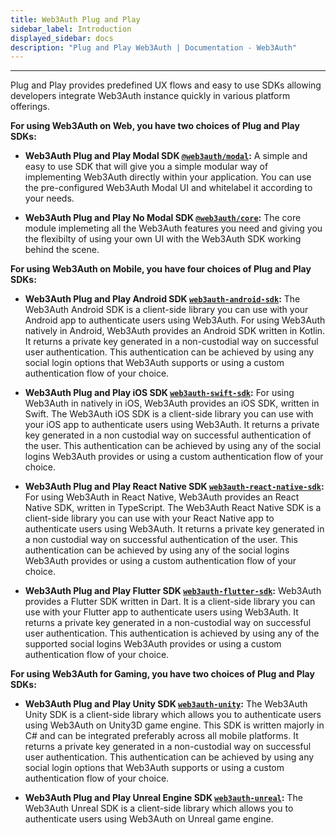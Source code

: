 ```yaml
---
title: Web3Auth Plug and Play
sidebar_label: Introduction
displayed_sidebar: docs
description: "Plug and Play Web3Auth | Documentation - Web3Auth"
---
```


---

Plug and Play provides predefined UX flows and easy to use SDKs allowing developers integrate Web3Auth instance quickly in various platform offerings.

**For using Web3Auth on Web, you have two choices of Plug and Play SDKs:**

- **Web3Auth Plug and Play Modal SDK [`@web3auth/modal`](/sdk/web/modal/):** A simple and easy to use SDK that will give you a simple modular way of
  implementing Web3Auth directly within your application. You can use the pre-configured Web3Auth Modal UI and whitelabel it according to your needs.

- **Web3Auth Plug and Play No Modal SDK [`@web3auth/core`](/sdk/web/core):** The core module implemeting all the Web3Auth features you need and giving
  you the flexibilty of using your own UI with the Web3Auth SDK working behind the scene.

**For using Web3Auth on Mobile, you have four choices of Plug and Play SDKs:**

- **Web3Auth Plug and Play Android SDK [`web3auth-android-sdk`](/sdk/android):** The Web3Auth Android SDK is a client-side library you can use with
  your Android app to authenticate users using Web3Auth. For using Web3Auth natively in Android, Web3Auth provides an Android SDK written in Kotlin.
  It returns a private key generated in a non-custodial way on successful user authentication. This authentication can be achieved by using any social
  login options that Web3Auth supports or using a custom authentication flow of your choice.

- **Web3Auth Plug and Play iOS SDK [`web3auth-swift-sdk`](/sdk/ios):** For using Web3Auth in natively in iOS, Web3Auth provides an iOS SDK, written in
  Swift. The Web3Auth iOS SDK is a client-side library you can use with your iOS app to authenticate users using Web3Auth. It returns a private key
  generated in a non custodial way on successful authentication of the user. This authentication can be achieved by using any of the social logins
  Web3Auth provides or using a custom authentication flow of your choice.

- **Web3Auth Plug and Play React Native SDK [`web3auth-react-native-sdk`](/sdk/react-native):** For using Web3Auth in React Native, Web3Auth provides
  an React Native SDK, written in TypeScript. The Web3Auth React Native SDK is a client-side library you can use with your React Native app to
  authenticate users using Web3Auth. It returns a private key generated in a non custodial way on successful authentication of the user. This
  authentication can be achieved by using any of the social logins Web3Auth provides or using a custom authentication flow of your choice.

- **Web3Auth Plug and Play Flutter SDK [`web3auth-flutter-sdk`](/sdk/flutter):** Web3Auth provides a Flutter SDK written in Dart. It is a client-side
  library you can use with your Flutter app to authenticate users using Web3Auth. It returns a private key generated in a non-custodial way on
  successful user authentication. This authentication is achieved by using any of the supported social logins Web3Auth provides or using a custom
  authentication flow of your choice.

**For using Web3Auth for Gaming, you have two choices of Plug and Play SDKs:**

- **Web3Auth Plug and Play Unity SDK [`web3auth-unity`](/sdk/unity):** The Web3Auth Unity SDK is a client-side library which allows you to
  authenticate users using Web3Auth on Unity3D game engine. This SDK is written majorly in C# and can be integrated preferably across all mobile
  platforms. It returns a private key generated in a non-custodial way on successful user authentication. This authentication can be achieved by using
  any social login options that Web3Auth supports or using a custom authentication flow of your choice.

- **Web3Auth Plug and Play Unreal Engine SDK [`web3auth-unreal`](/sdk/unreal):** The Web3Auth Unreal SDK is a client-side library which allows you to
  authenticate users using Web3Auth on Unreal game engine.

